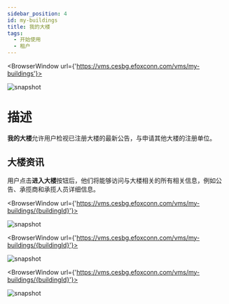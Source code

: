 ```yaml
---
sidebar_position: 4
id: my-buildings
title: 我的大楼
tags:
  - 开始使用
  - 租户
---
```



<BrowserWindow url={'https://vms.cesbg.efoxconn.com/vms/my-buildings'}>

![snapshot](../assets/vms/vms-my-buildings-zh-hant.png)

</BrowserWindow>

# 描述

**我的大楼**允许用户检视已注册大楼的最新公告，与申请其他大楼的注册单位。

## 大楼资讯

用户点击**进入大楼**按钮后，他们将能够访问与大楼相关的所有相关信息，例如公告、承揽商和承揽人员详细信息。

<BrowserWindow url={'https://vms.cesbg.efoxconn.com/vms/my-buildings/{buildingId}'}>

![snapshot](../assets/vms/vms-building-zh-hant.png)

</BrowserWindow>

<BrowserWindow url={'https://vms.cesbg.efoxconn.com/vms/my-buildings/{buildingId}'}>

![snapshot](../assets/vms/vms-building-contractor-zh-hant.png)

</BrowserWindow>

<BrowserWindow url={'https://vms.cesbg.efoxconn.com/vms/my-buildings/{buildingId}'}>

![snapshot](../assets/vms/vms-building-contractor-personnel-zh-hant.png)

</BrowserWindow>
